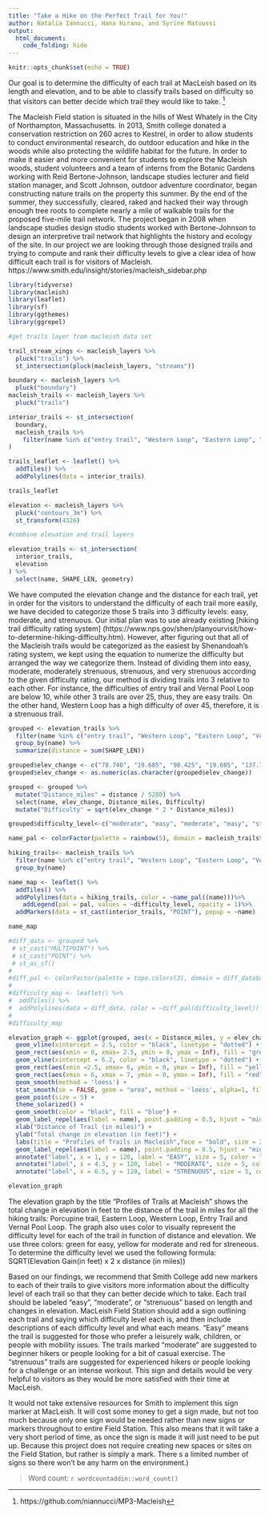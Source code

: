 ```yaml
---
title: "Take a Hike on the Perfect Trail for You!"
author: Natalia Iannucci, Hana Hirano, and Syrine Matoussi
output: 
  html_document:
    code_folding: hide
---
```

```r
knitr::opts_chunk$set(echo = TRUE)
```
Our goal is to determine the difficulty of each trail at MacLeish based on its length and elevation, and to be able to classify trails based on difficulty so that visitors can better decide which trail they would like to take. ^[https://github.com/niannucci/MP3-Macleish]

The Macleish Field station is situated in the  hills of West Whately in the City of Northampton, Massachusetts. In 2013, Smith college donated a conservation restriction on 260 acres to Kestrel, in order to allow students to conduct  environmental research, do outdoor education and hike in the woods while also protecting the wildlife habitat for the future. In order to make it easier and more convenient for students to explore the Macleish woods, student volunteers and a team of interns from the Botanic Gardens working with Reid Bertone-Johnson, landscape studies lecturer and field station manager, and Scott Johnson, outdoor adventure coordinator, began constructing nature trails on the property this summer. By the end of the summer, they successfully, cleared, raked and hacked their way through enough tree roots to complete nearly a mile of walkable trails for the proposed five-mile trail network.
The project began in 2008 when landscape studies design studio students worked with Bertone-Johnson to design an interpretive trail network that highlights the history and ecology of the site. In our project we are looking through those designed trails and trying to compute and rank their difficulty levels to give a clear idea of how difficult each trail is for visitors of Macleish.
https://www.smith.edu/insight/stories/macleish_sidebar.php


```r
library(tidyverse)
library(macleish)
library(leaflet)
library(sf)
library(ggthemes)
library(ggrepel)

#get trails layer from macleish data set

trail_stream_xings <- macleish_layers %>%
  pluck("trails") %>%
  st_intersection(pluck(macleish_layers, "streams"))

boundary <- macleish_layers %>% 
  pluck("boundary")
macleish_trails <- macleish_layers %>%
  pluck("trails")

interior_trails <- st_intersection(
  boundary, 
  macleish_trails %>%
    filter(name %in% c("entry trail", "Western Loop", "Eastern Loop", "Porcupine Trail", "Vernal Pool Loop"))
)

trails_leaflet <- leaflet() %>%
  addTiles() %>%
  addPolylines(data = interior_trails) 

trails_leaflet
```

```r
elevation <- macleish_layers %>%
  pluck("contours_3m") %>%
  st_transform(4326)
```

```r
#combine elevation and trail layers

elevation_trails <- st_intersection(
  interior_trails,
  elevation
) %>%
  select(name, SHAPE_LEN, geometry)
```

We have computed the elevation change and the distance for each trail, yet in order for the visitors to understand the difficulty of each trail more easily, we have decided to categorize those 5 trails into 3 difficulty levels: easy, moderate, and strenuous. Our initial plan was to use already existing [hiking trail difficulty rating system] (https://www.nps.gov/shen/planyourvisit/how-to-determine-hiking-difficulty.htm). However, after figuring out that all of the Macleish trails would be categorized as the easiest by Shenandoah's rating system, we kept using the equation to numerize the difficulty but arranged the way we categorize them. Instead of dividing them into easy, moderate, moderately strenuous, strenuous, and very strenuous according to the given difficulty rating, our method is dividing trails into 3 relative to each other. For instance, the difficulties of entry trail and Vernal Pool Loop are below 10, while other 3 trails are over 25, thus, they are easy trails. On the other hand, Western Loop has a high difficulty of over 45, therefore, it is a strenuous trail. 

```r
grouped <- elevation_trails %>%
  filter(name %in% c("entry trail", "Western Loop", "Eastern Loop", "Vernal Pool Loop", "Porcupine Trail")) %>%
  group_by(name) %>%
  summarize(distance = sum(SHAPE_LEN))

grouped$elev_change <- c("78.740", "19.685", "98.425", "19.685", "137.795")
grouped$elev_change <- as.numeric(as.character(grouped$elev_change))

grouped <- grouped %>% 
  mutate("Distance_miles" = distance / 5280) %>%
  select(name, elev_change, Distance_miles, Difficulty)
  mutate("Difficulty" = sqrt(elev_change * 2 * Distance_miles))

grouped$difficulty_level<-c("moderate", "easy", "moderate", "easy", "streneous")
```

```r
name_pal <- colorFactor(palette = rainbow(5), domain = macleish_trails$name)

hiking_trails<- macleish_trails %>% 
  filter(name %in% c("entry trail", "Western Loop", "Eastern Loop", "Vernal Pool Loop", "Porcupine Trail")) %>%
  group_by(name)

name_map <- leaflet() %>%
  addTiles() %>%
  addPolylines(data = hiking_trails, color = ~name_pal((name)))%>%
    addLegend(pal = pal, values = ~difficulty_level, opacity = 1)%>%
  addMarkers(data = st_cast(interior_trails, "POINT"), popup = ~name)
```

```r
name_map
```

```r
#diff_data <- grouped %>%
 # st_cast("MULTIPOINT") %>%
 # st_cast("POINT") %>%
 # st_as_sf()
#
#diff_pal <- colorFactor(palette = topo.colors(3), domain = diff_data$difficulty_level)
#
#difficulty_map <- leaflet() %>%
#  addTiles() %>%
#  addPolylines(data = diff_data, color = ~diff_pal(difficulty_level))
#
#difficulty_map
```

```r
elevation_graph <- ggplot(grouped, aes(x = Distance_miles, y = elev_change)) +
  geom_vline(xintercept = 2.5, color = "black", linetype = "dotted") +
  geom_rect(aes(xmin = 0, xmax= 2.5, ymin = 0, ymax = Inf), fill = "green", alpha = 0.08) +
  geom_vline(xintercept = 6.2, color = "black", linetype = "dotted") +
  geom_rect(aes(xmin =2.5, xmax= 6, ymin = 0, ymax = Inf), fill = "yellow", alpha = 0.08) +
  geom_rect(aes(xmin = 6, xmax = 7, ymin = 0, ymax = Inf), fill = "red", alpha = 0.08) +
  geom_smooth(method = 'loess') +
  stat_smooth(se = FALSE, geom = "area", method = 'loess', alpha=1, fill = "Purple") +
  geom_point(size = 5) +
  theme_solarized() +
  geom_smooth(color = "black", fill = "blue") +
  geom_label_repel(aes(label = name), point.padding = 0.5, hjust = "middle", vjust = "center") +
  xlab("Distance of Trail (in miles)") +
  ylab("Total change in elevation (in feet)") +
  labs(title = "Profiles of Trails in Macleish",face = "bold", size = 25 ) +
  geom_label_repel(aes(label = name), point.padding = 0.5, hjust = "middle", vjust = "center") +
  annotate("label", x = 1, y = 120, label = "EASY", size = 5, color = "Dark green") +
  annotate("label", x = 4.3, y = 120, label = "MODERATE", size = 5, color = "darkgoldenrod1") +
  annotate("label", x = 6.5, y = 120, label = "STRENUOUS", size = 5, color = "Dark red")

```

```r
elevation_graph
```

The elevation graph by the title "Profiles of Trails at Macleish" shows the total change in elevation in feet to the distance of the trail in  miles for all the hiking trails: Porcupine trail, Eastern Loop, Western Loop, Entry Trail and Vernal Pool Loop. The graph also uses color to visually represent the difficulty level for each of the trail in function of distance and elevation. We use three colors: green for easy, yellow for moderate and red for streneous.
To determine the difficulty level we used the following formula:
SQRT(Elevation Gain(in feet) x 2 x distance (in miles))


Based on our findings, we recommend that Smith College add new markers to each of their trails to give visitors more information about the difficulty level of each trail so that they can better decide which to take. Each trail should be labeled "easy", "moderate", or "strenuous" based on length and changes in elevation. MacLeish Field Station should add a sign outlining each trail and saying which difficulty level each is, and then include descriptions of each difficulty level and what each means. "Easy" means the trail is suggested for those who prefer a leisurely walk, children, or people with mobility issues. The trails marked "moderate" are suggested to beginner hikers or people looking for a bit of casual exercise. The "strenuous" trails are suggested for experienced hikers or people looking for a challenge or an intense workout. This sign and details would be very helpful to visitors as they would be more satisfied with their time at MacLeish.

It would not take extensive resources for Smith to implement this sign marker at MacLeish. It will cost some money to get a sign made, but not too much because only one sign would be needed rather than new signs or markers throughout to entire Field Station. This also means that it will take a very short period of time, as once the sign is made it will just need to be put up. Because this project does not require creating new spaces or sites on the Field Station, but rather is simply a mark. There s a limited number of signs so there won't be any harm on the environment.)

> Word count: `r wordcountaddin::word_count()`